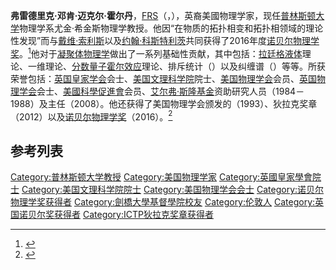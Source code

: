 {{Expand|time=2016-10-04T11:27:47+00:00}}
{{noteTA
|1=zh-hans:霍尔丹;zh-hant:霍爾丹;zh-tw:哈爾丹;
}}
{{Infobox scientist
| name              = F·邓肯·霍尔丹<br />{{small|F. Duncan Haldane}} 
| image = Duncan Haldane.jpg
| birth_date        = {{birth date and age|1951|09|14|mf=y}}<ref name="acp">{{cite web|title=Array of contemporary American physicists|url=http://www.aip.org/history/acap/biographies/bio.jsp?haldanef|publisher=American Physical Society|accessdate=2012-04-23|deadurl=yes|archiveurl=https://web.archive.org/web/20160917085601/https://www.aip.org/history/acap/biographies/bio.jsp?haldanef|archivedate=2016-09-17}}</ref>
| birth_place       = [[英国|英国]][[伦敦|伦敦]]
| residence         = [[美国|美国]][[新泽西州|新泽西州]][[普林斯顿_(新泽西州)|普林斯顿]]
| nationality       = {{UK}}
| citizenship       = {{UK}}
| fields            = [[凝聚体物理学|凝聚体物理学]]
| workplaces        = [[普林斯顿大学|普林斯顿大学]]<br />[[贝尔实验室|贝尔实验室]]
| alma_mater        = [[剑桥大学基督学院|剑桥大学基督学院]]
| doctoral_advisor  = 
| academic_advisors = 
| doctoral_students = 
| notable_students  = 
| known_for         = 分数[[量子霍尔效应|量子霍尔效应]]中的霍尔丹赝势
| awards            = {{le|奥利弗·E·巴克利凝聚体奖|Oliver E. Buckley Condensed Matter Prize}}（1993）<br />[[诺贝尔物理学奖|诺贝尔物理学奖]] （2016）
| website = {{URL|http://physics.princeton.edu/~haldane/|霍尔丹（普林斯顿）}}
| signature         = <!--(filename only)-->
| signature_alt     = 
| footnotes         = 
}}
'''弗雷德里克·邓肯·迈克尔·霍尔丹'''，[[皇家學會院士|FRS]]（{{lang-en|'''Frederick Duncan Michael Haldane''' }}，{{bd|1951年|9月14日}}），英裔美國物理学家，现任[[普林斯顿大学|普林斯顿大学]]物理学系尤金·希金斯物理学教授。他因“在物质的拓扑相变和拓扑相领域的理论性发现”而与[[戴维·索利斯|戴维·索利斯]]以及[[约翰·科斯特利茨|约翰·科斯特利茨]]共同获得了2016年度[[诺贝尔物理学奖|诺贝尔物理学奖]]。<ref name="Devlin Sample 2016">{{cite web | last=Devlin | first=Hannah | last2=Sample | first2=Ian | title=British trio win Nobel prize in physics 2016 for work on exotic states of matter – live | website=the Guardian | date=2016-10-04 | url=http://www.theguardian.com/science/live/2016/oct/04/nobel-prize-in-physics-2016-to-be-announced-live | accessdate=2016-10-04 | archive-date=2016-10-04 | archive-url=https://web.archive.org/web/20161004140659/https://www.theguardian.com/science/live/2016/oct/04/nobel-prize-in-physics-2016-to-be-announced-live | dead-url=no }}</ref>他对于[[凝聚体物理学|凝聚体物理学]]做出了一系列基础性贡献，其中包括：[[拉廷格液体|拉廷格液体]]理论、一维{{le|自旋模型|Spin model|自旋链}}理论、[[分数量子霍尔效应|分数量子霍尔效应]]理论、排斥统计（{{lang-en|Exclusion Statistics}}）以及纠缠谱（{{lang-en|Entanglement Spectra}}）等等。所获荣誉包括：[[英国皇家学会|英国皇家学会]]会士、[[美国文理科学院|美国文理科学院]]院士、[[美国物理学会|美国物理学会]]会员、[[英国物理学会|英国物理学会]]会士、[[美國科學促進會|美國科學促進會]]会员、[[艾尔弗·斯隆基金|艾尔弗·斯隆基金]]资助研究人员（1984－1988）及{{le|洛伦兹研究所|Lorentz Institute}}主任（2008）。他还获得了美国物理学会颁发的{{le|奥利弗·E·巴克利凝聚体奖|Oliver E. Buckley Prize}}（1993）、狄拉克奖章（2012）以及[[诺贝尔物理学奖得主列表|诺贝尔物理学奖]]（2016）。<ref>{{cite web |url=http://wwwphy.princeton.edu/~haldane/index.html |title=F. Duncan M. Haldane |publisher=[[Princeton_University|Princeton University]] |accessdate=2011-07-02 |archive-date=2017-09-15 |archive-url=https://web.archive.org/web/20170915221707/http://wwwphy.princeton.edu/~haldane/index.html |dead-url=no }}</ref>

==参考列表==
{{Reflist}}

{{2016年诺贝尔奖获得者}}
{{诺贝尔物理学奖获得者 (2001年－2025年)}}
{{ICTP狄拉克奖章获得者}}

{{Authority control}}
{{DEFAULTSORT:Haldane, Duncan}}
[[Category:普林斯顿大学教授|Category:普林斯顿大学教授]]
[[Category:美国物理学家|Category:美国物理学家]]
[[Category:英國皇家學會院士|Category:英國皇家學會院士]]
[[Category:美国文理科学院院士|Category:美国文理科学院院士]]
[[Category:美国物理学会会士|Category:美国物理学会会士]]
[[Category:诺贝尔物理学奖获得者|Category:诺贝尔物理学奖获得者]]
[[Category:劍橋大學基督學院校友|Category:劍橋大學基督學院校友]]
[[Category:伦敦人|Category:伦敦人]]
[[Category:英国诺贝尔奖获得者|Category:英国诺贝尔奖获得者]]
[[Category:ICTP狄拉克奖章获得者|Category:ICTP狄拉克奖章获得者]]